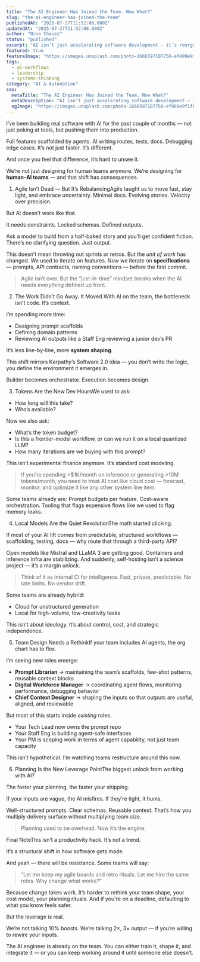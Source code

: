 ```yaml
---
title: "The AI Engineer Has Joined the Team. Now What?"
slug: "the-ai-engineer-has-joined-the-team"
publishedAt: "2025-07-27T11:52:08.000Z"
updatedAt: "2025-07-27T11:52:08.000Z"
author: "Nino Chavez"
status: "published"
excerpt: "AI isn’t just accelerating software development — it’s reorganizing it. This post unpacks what changes when you start designing teams, tools, and processes around a human–AI hybrid model. Planning shifts. Costs shift. Roles shift. The real question is: are we ready to shift with it?"
featured: true
featureImage: "https://images.unsplash.com/photo-1666597107756-ef489e9f1f09?crop=entropy&cs=tinysrgb&fit=max&fm=jpg&ixid=M3wxMTc3M3wwfDF8c2VhcmNofDEyfHxhaXxlbnwwfHx8fDE3NTM1MjQ2ODZ8MA&ixlib=rb-4.1.0&q=80&w=2000"
tags:
  - ai-workflows
  - leadership
  - systems-thinking
category: "AI & Automation"
seo:
  metaTitle: "The AI Engineer Has Joined the Team. Now What?"
  metaDescription: "AI isn’t just accelerating software development — it’s reorganizing it. This post unpacks what changes when you start designing teams, tools, and processes around a human–AI hybrid model. Planning shifts. Costs shift. Roles shift. The real question is: are we ready to shift with it?"
  ogImage: "https://images.unsplash.com/photo-1666597107756-ef489e9f1f09?crop=entropy&cs=tinysrgb&fit=max&fm=jpg&ixid=M3wxMTc3M3wwfDF8c2VhcmNofDEyfHxhaXxlbnwwfHx8fDE3NTM1MjQ2ODZ8MA&ixlib=rb-4.1.0&q=80&w=2000"
---
```

I’ve been building real software with AI for the past couple of months — not just poking at tools, but pushing them into production.

Full features scaffolded by agents. AI writing routes, tests, docs. Debugging edge cases.
It’s not just faster. It’s different.

And once you feel that difference, it’s hard to unsee it.

We’re not just designing for human teams anymore.
We’re designing for **human–AI teams** — and that shift has consequences.

1. Agile Isn’t Dead — But It’s RebalancingAgile taught us to move fast, stay light, and embrace uncertainty.
Minimal docs. Evolving stories. Velocity over precision.

But AI doesn’t work like that.

It needs constraints.
Locked schemas.
Defined outputs.

Ask a model to build from a half-baked story and you’ll get confident fiction.
There’s no clarifying question. Just output.

This doesn’t mean throwing out sprints or retros. But the *unit of work* has changed.
We used to iterate on features.
Now we iterate on **specifications** — prompts, API contracts, naming conventions — before the first commit.

> Agile isn’t over.
> But the “just-in-time” mindset breaks when the AI needs everything defined up front.

2. The Work Didn’t Go Away. It Moved.With AI on the team, the bottleneck isn’t code.
It’s context.

I’m spending more time:

- Designing prompt scaffolds
- Defining domain patterns
- Reviewing AI outputs like a Staff Eng reviewing a junior dev’s PR

It’s less line-by-line, more **system shaping**.

This shift mirrors Karpathy’s Software 2.0 idea — you don’t write the logic, you define the environment it emerges in.

Builder becomes orchestrator.
Execution becomes design.

3. Tokens Are the New Dev HoursWe used to ask:

- How long will this take?
- Who’s available?

Now we also ask:

- What’s the token budget?
- Is this a frontier-model workflow, or can we run it on a local quantized LLM?
- How many iterations are we buying with this prompt?

This isn’t experimental finance anymore.
It’s standard cost modeling.

> If you're spending >$1K/month on inference or generating >10M tokens/month, you need to treat AI cost like cloud cost — forecast, monitor, and optimize it like any other system line item.

Some teams already are:
Prompt budgets per feature.
Cost-aware orchestration.
Tooling that flags expensive flows like we used to flag memory leaks.

4. Local Models Are the Quiet RevolutionThe math started clicking.

If most of your AI lift comes from predictable, structured workflows — scaffolding, testing, docs — why route that through a third-party API?

Open models like Mistral and LLaMA 3 are getting good.
Containers and inference infra are stabilizing.
And suddenly, self-hosting isn’t a science project — it’s a margin unlock.

> Think of it as internal CI for intelligence.
> Fast, private, predictable. No rate limits. No vendor drift.

Some teams are already hybrid:

- Cloud for unstructured generation
- Local for high-volume, low-creativity tasks

This isn’t about ideology. It’s about control, cost, and strategic independence.

5. Team Design Needs a RethinkIf your team includes AI agents, the org chart has to flex.

I’m seeing new roles emerge:

- **Prompt Librarian** → maintaining the team’s scaffolds, few-shot patterns, reusable context blocks
- **Digital Workforce Manager** → coordinating agent flows, monitoring performance, debugging behavior
- **Chief Context Designer** → shaping the inputs so that outputs are useful, aligned, and reviewable

But most of this starts inside *existing* roles.

- Your Tech Lead now owns the prompt repo
- Your Staff Eng is building agent-safe interfaces
- Your PM is scoping work in terms of agent capability, not just team capacity

This isn’t hypothetical.
I’m watching teams restructure around this now.

6. Planning Is the New Leverage PointThe biggest unlock from working with AI?

The faster your planning, the faster your shipping.

If your inputs are vague, the AI misfires.
If they’re tight, it hums.

Well-structured prompts. Clear schemas. Reusable context.
That’s how you multiply delivery surface without multiplying team size.

> Planning used to be overhead.
> Now it’s the engine.

Final NoteThis isn’t a productivity hack.
It’s not a trend.

It’s a structural shift in how software gets made.

And yeah — there will be resistance.
Some teams will say:

> “Let me keep my agile boards and retro rituals. Let me hire the same roles. Why change what works?”

Because change takes work.
It’s harder to rethink your team shape, your cost model, your planning rituals.
And if you're on a deadline, defaulting to what you know feels safer.

But the leverage is real.

We’re not talking 10% boosts.
We’re talking 2×, 3× output — if you’re willing to rewire your inputs.

The AI engineer is already on the team.
You can either train it, shape it, and integrate it —
or you can keep working around it until someone else doesn’t.
